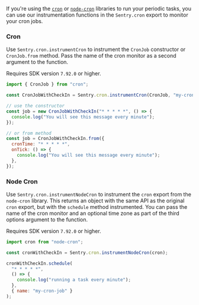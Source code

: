 If you're using the [`cron`](https://www.npmjs.com/package/cron) or [`node-cron`](https://www.npmjs.com/package/node-cron) libraries to run your periodic tasks, you can use our instrumentation functions in the `Sentry.cron` export to monitor your cron jobs.

### Cron

Use `Sentry.cron.instrumentCron` to instrument the `CronJob` constructor or `CronJob.from` method. Pass the name of the cron monitor as a second argument to the function.

Requires SDK version `7.92.0` or higher.

```JavaScript
import { CronJob } from "cron";

const CronJobWithCheckIn = Sentry.cron.instrumentCron(CronJob, "my-cron-job");

// use the constructor
const job = new CronJobWithCheckIn("* * * * *", () => {
  console.log("You will see this message every minute");
});

// or from method
const job = CronJobWithCheckIn.from({
  cronTime: "* * * * *",
  onTick: () => {
    console.log("You will see this message every minute");
  },
});
```

### Node Cron

Use `Sentry.cron.instrumentNodeCron` to instrument the `cron` export from the `node-cron` library. This returns an object with the same API as the original `cron` export, but with the `schedule` method instrumented. You can pass the name of the cron monitor and an optional time zone as part of the third options argument to the function.

Requires SDK version `7.92.0` or higher.

```JavaScript
import cron from "node-cron";

const cronWithCheckIn = Sentry.cron.instrumentNodeCron(cron);

cronWithCheckIn.schedule(
  "* * * * *",
  () => {
    console.log("running a task every minute");
  },
  { name: "my-cron-job" }
);
```
